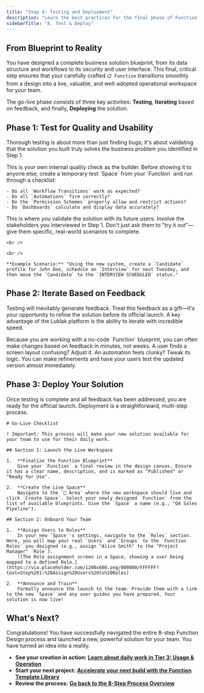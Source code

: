 ```yaml
---
title: "Step 8: Testing and Deployment"
description: "Learn the best practices for the final phase of Function design: how to test your solution, gather user feedback, and deploy it successfully to your teams."
sidebarTitle: "8. Test & Deploy"
---
```


## From Blueprint to Reality

You have designed a complete business solution blueprint, from its data structure and workflows to its security and user interface. This final, critical step ensures that your carefully crafted `📋 Function` transitions smoothly from a design into a live, valuable, and well-adopted operational workspace for your team.

The go-live phase consists of three key activities: **Testing**, **Iterating** based on feedback, and finally, **Deploying** the solution.

## Phase 1: Test for Quality and Usability

Thorough testing is about more than just finding bugs; it's about validating that the solution you built truly solves the business problem you identified in Step 1.

<CardGroup cols={2}>
  <Card title="Architect's Functional Testing" icon="user-gear" iconType="duotone">
    This is your own internal quality check as the builder. Before showing it to anyone else, create a temporary test `Space` from your `Function` and run through a checklist:

    - Do all `Workflow Transitions` work as expected?
    - Do all `Automations` fire correctly?
    - Do the `Permission Schemes` properly allow and restrict actions?
    - Do `Dashboards` calculate and display data accurately?
  </Card>
  <Card title="User Acceptance Testing (UAT)" icon="users" iconType="duotone">
    This is where you validate the solution with its future users. Involve the stakeholders you interviewed in Step 1. Don't just ask them to "try it out"—give them specific, real-world scenarios to complete.

    <br />

    <br />

    **Example Scenario:** "Using the new system, create a `Candidate` profile for John Doe, schedule an `Interview` for next Tuesday, and then move the `Candidate` to the `INTERVIEW SCHEDULED` status."
  </Card>
</CardGroup>

## Phase 2: Iterate Based on Feedback

Testing will inevitably generate feedback. Treat this feedback as a gift—it's your opportunity to refine the solution before its official launch. A key advantage of the Luklak platform is the ability to iterate with incredible speed.

<Info>
  Because you are working with a no-code `Function` blueprint, you can often make changes based on feedback in minutes, not weeks. A user finds a screen layout confusing? Adjust it. An automation feels clunky? Tweak its logic. You can make refinements and have your users test the updated version almost immediately.
</Info>

## Phase 3: Deploy Your Solution

Once testing is complete and all feedback has been addressed, you are ready for the official launch. Deployment is a straightforward, multi-step process.

```guidejar
# Go-Live Checklist

! Important: This process will make your new solution available for your team to use for their daily work.

## Section 1: Launch the Live Workspace

1.  **Finalize the Function Blueprint**
    Give your `Function` a final review in the design canvas. Ensure it has a clear name, description, and is marked as "Published" or "Ready for Use".

2.  **Create the Live Space**
    Navigate to the `📂 Area` where the new workspace should live and click `Create Space`. Select your newly designed `Function` from the list of available blueprints. Give the `Space` a name (e.g., "Q4 Sales Pipeline").

## Section 2: Onboard Your Team

1.  **Assign Users to Roles**
    In your new `Space`'s settings, navigate to the `Roles` section. Here, you will map your real `Users` and `Groups` to the `Function Roles` you designed (e.g., assign "Alice Smith" to the "Project Manager" `Role`).
    ![The Role assignment screen in a Space, showing a user being mapped to a defined Role.](https://via.placeholder.com/1200x600.png/000000/FFFFFF?text=Step%201:%20Assign%20Users%20to%20Roles)

2.  **Announce and Train**
    Formally announce the launch to the team. Provide them with a link to the new `Space` and any user guides you have prepared. Your solution is now live!
```

## What's Next?

Congratulations\! You have successfully navigated the entire 8-step Function Design process and launched a new, powerful solution for your team. You have turned an idea into a reality.

- **See your creation in action:** [**Learn about daily work in Tier 3: Usage & Operation**](https://www.google.com/search?q=/platform/use-and-operation/)
- **Start your next project:** [**Accelerate your next build with the Function Template Library**](https://www.google.com/search?q=/platform/function-design/template-library)
- **Review the process:** [**Go back to the 8-Step Process Overview**](https://www.google.com/search?q=/platform/function-design/design-process/)